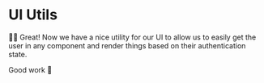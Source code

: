 # UI Utils

👨‍💼 Great! Now we have a nice utility for our UI to allow us to easily get the
user in any component and render things based on their authentication state.

Good work 👏
